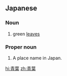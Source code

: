 ==Japanese==
{{ja-kanjitab|あお|は|k2=ば|yomi=kun|r=y}}

===Noun===
{{ja-noun|あおば}}

# green [[leave]]s

===Proper noun===
{{ja-pos|あおば|proper}}
# A place name in Japan.

[[hi:青葉]]
[[zh:青葉]]